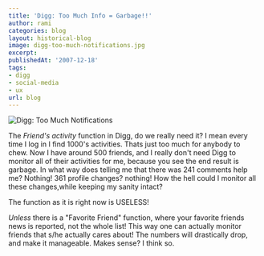 ```yaml
---
title: 'Digg: Too Much Info = Garbage!!'
author: rami
categories: blog
layout: historical-blog
image: digg-too-much-notifications.jpg
excerpt:
publishedAt: '2007-12-18'
tags:
- digg
- social-media
- ux
url: blog
---
```


![Digg: Too Much Notifications](/assets/images/content/blog/digg-too-much-notifications.jpg)

The *Friend's activity* function in Digg, do we really need it? I mean every time I log in I find 1000's activities. Thats just too much for anybody to chew. Now I have around 500 friends, and I really don't need Digg to monitor all of their activities for me, because you see the end result is garbage. In what way does telling me that there was 241 comments help me? Nothing! 361 profile changes? nothing! How the hell could I monitor all these changes,while keeping my sanity intact?

The function as it is right now is USELESS!

*Unless* there is a "Favorite Friend" function, where your favorite friends news is reported, not the whole list! This way one can actually monitor friends that s/he actually cares about! The numbers will drastically drop, and make it manageable. Makes sense? I think so.
